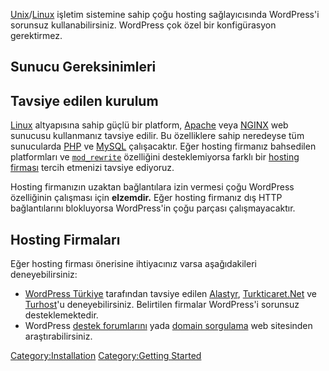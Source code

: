 {{Languages|
{{bs|Hosting WordPressa}}
{{en|Hosting WordPress}}
{{fr|Heberger WordPress}}
{{ja|サーバの用意}}
{{nl|Hosting WordPress}}
{{pt-br|Hospedando o WordPress}}
{{ru|Хостинг для WordPress}}
{{sk|Hosting WordPress}}
{{th|โฮสท์ที่รองรับเวิร์ดเพรส}}
{{zh-cn|WordPress 网站主机}}
{{zh-tw|WordPress網站主機}}
{{tr|WordPress Hosting}}
}}

[[Glossary#Unix|Unix]]/[[Glossary#Linux|Linux]] işletim sistemine sahip çoğu hosting sağlayıcısında WordPress'i sorunsuz kullanabilirsiniz. WordPress çok özel bir konfigürasyon gerektirmez. 

== Sunucu Gereksinimleri ==
{{Server requirements}}

== Tavsiye edilen kurulum ==
[[Glossary#Linux|Linux]] altyapısına sahip güçlü bir platform, [[Glossary#Apache|Apache]] veya [http://nginx.net/ NGINX] web sunucusu kullanmanız tavsiye edilir. Bu özelliklere sahip neredeyse tüm sunucularda [[Glossary#PHP|PHP]] ve [[Glossary#MySQL|MySQL]] çalışacaktır. Eğer hosting firmanız bahsedilen platformları ve <tt>[[Glossary#mod_rewrite|mod_rewrite]]</tt> özelliğini desteklemiyorsa farklı bir [[Glossary#Hosting_provider|hosting firması]] tercih etmenizi tavsiye ediyoruz.

Hosting firmanızın uzaktan bağlantılara izin vermesi çoğu WordPress özelliğinin çalışması için '''elzemdir.''' Eğer hosting firmanız dış HTTP bağlantılarını blokluyorsa WordPress'in çoğu parçası çalışmayacaktır.  

== Hosting Firmaları ==
Eğer hosting firması önerisine ihtiyacınız varsa aşağıdakileri deneyebilirsiniz: 

* [http://wp-tr.org/hosting/ WordPress Türkiye] tarafından tavsiye edilen [http://www.alastyr.com/wordpress-hosting.html Alastyr], [https://www.turkticaret.net/wordpress-hosting Turkticaret.Net] ve [http://www.turhost.com Turhost]'u deneyebilirsiniz. Belirtilen firmalar WordPress'i sorunsuz desteklemektedir.  
* WordPress [http://wordpress.org/support/ destek forumlarını] yada [https://www.domainsorgulama.com domain sorgulama] web sitesinden araştırabilirsiniz.


[[Category:Installation]]
[[Category:Getting Started]]